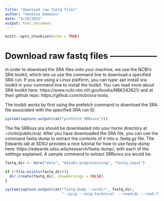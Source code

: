 ```yaml
---
title: "download raw fastq files"
author: "Vanessa Dumeaux"
date: "4/19/2022"
output: html_document
---
```


```r
knitr::opts_chunk$set(echo = TRUE)
```

# Download raw fastq files -----------------

In order to download the SRA files onto your machine, we use the NCBI’s SRA toolkit, which lets us use the command line to download a specified SRA run. If you are using a Linux platform, you can type: apt install sra-toolkit in your command line to install the toolkit. You can read more about SRA toolkit here: https://www.ncbi.nlm.nih.gov/books/NBK242621/ and at their github repo: https://github.com/ncbi/sra-tools.

The toolkit works by first using the prefetch command to download the SRA file associated with the specified SRA run ID.

```r
system(capture.output(cat("prefetch SRRxxxx")))
```

The file SRRxxx.sra should be downloaded into your home directory at ~/ncbi/public/sra/. After you have downloaded the SRA file, you can use the command fastq-dump to extract the contents of it into a .fastq.gz file. The Edwards lab at SDSU provides a nice tutorial for how to use fastq-dump here: https://edwards.sdsu.edu/research/fastq-dump/, with each of the settings explained. A sample command to extract SRRxxxx.sra would be:

```r
fastq_dir <- here("data", "data01-preprocessing", "fastq_input")

if (!file.exists(fastq_dir)){
  dir.create(fastq_dir, showWarnings = FALSE) 
}

system(capture.output(cat("fastq-dump --outdir", fastq_dir,
                          "--gzip --skip-technical  --readids --read-filter pass --dumpbase --split-3 --clip ~/ncbi/public/sra/SRRxxx.sra")))
```
